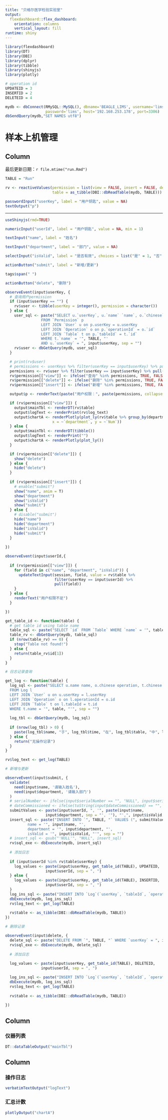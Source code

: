 ```yaml
---
title: "贝格尔医学检验实验室"
output: 
  flexdashboard::flex_dashboard:
    orientation: columns
    vertical_layout: fill
runtime: shiny
---
```


```r
library(flexdashboard)
library(DT)
library(DBI)
library(dplyr)
library(tibble)
library(shinyjs)
library(plotly)

# operation id
UPDATEID = 3
INSERTID = 2
DELETEID = 4

mydb <- dbConnect(RMySQL::MySQL(), dbname='BEAGLE_LIMS', username='lims',
                  password='lims', host='192.168.253.178', port=3306)
dbSendQuery(mydb,"SET NAMES utf8")

```

样本上机管理
=====================================  

Column {.sidebar data-width=350}
-----------------------------------------------------------------------

最后更新日期：`r file.mtime("run.Rmd")`

```r
TABLE = "Run"

rv <- reactiveValues(permission = list(view = FALSE, insert = FALSE, delete = FALSE),
                     table = as_tibble(DBI::dbReadTable(mydb, TABLE)))

passwordInput("userKey", label = "用户钥匙", value = NA)
textOutput("p")
```

***

```r
useShinyjs(rmd=TRUE)

numericInput("userId", label = "用户钥匙", value = NA, min = 1)

textInput("name", label = "姓名")

textInput("department", label = "部门", value = NA)

selectInput("isValid", label = "是否有效", choices = list("是" = 1, "否" = 0))

actionButton("submit", label = "新增/更新")

tags$span(" ")

actionButton("delete", "删除")

observeEvent(input$userKey, {
  # 查询用户permission
  if (input$userKey == "") {
    rv$user <- tibble(userKey = integer(), permission = character())
  } else {
    user_sql <- paste("SELECT u.`userKey`, u.`name` `name`, o.`chinese` `permission`, t.`name` tname
                FROM `Permission` p
                LEFT JOIN `User` u on p.userKey = u.userKey
                LEFT JOIN `Operation` o on p.`operationId` = o.`id`
                LEFT JOIN `Table` t on p.`tableId` = t.`id`
                WHERE t.`name` = '", TABLE, "'
                AND u.`userKey` = ", input$userKey, sep = "")
    rv$user <- dbGetQuery(mydb, user_sql)
  }

  # print(rv$user)
  # permissions <- userKeys %>% filter(userKey == input$userKey) %>% pull(permission)
  permissions <- rv$user %>% filter(userKey == input$userKey) %>% pull(permission)
  rv$permission[["view"]] <- ifelse("查询" %in% permissions, TRUE, FALSE)
  rv$permission[["delete"]] <- ifelse("删除" %in% permissions, TRUE, FALSE)
  rv$permission[["insert"]] <- ifelse("新增" %in% permissions, TRUE, FALSE)

  output$p <- renderText(paste("用户权限：", paste(permissions, collapse = "、")))

  if (rv$permission[["view"]]) {
    output$mainTbl <- renderDT(rv$table)
    output$logText <- renderPrint(rv$log_text)
    output$chartA <- renderPlotly(plot_ly(rv$table %>% group_by(department) %>% summarise(Num = length(department)),
                     x = ~`department`, y = ~`Num`))
  } else {
    output$mainTbl <- renderDT(tibble())
    output$logText <- renderPrint("")
    output$chartA <- renderPlotly(plot_ly())
  }

  if (rv$permission[["delete"]]) {
    show("delete")
  } else {
    hide("delete")
  }
  
  if (rv$permission[["insert"]]) {
    # enable("submit")
    show("name", anim = T)
    show("department")
    show("isValid")
    show("submit")
  } else {
    # disable("submit")
    hide("name")
    hide("department")
    hide("isValid")
    hide("submit")
  }
  
})

observeEvent(input$userId,{
  
  if (rv$permission[["view"]]) {
    for (field in c("name", "department", "isValid")) {
      updateTextInput(session, field, value = rv$table %>%
                      filter(userKey == input$userId) %>%
                      pull(field))
    }
  } else {
    renderText("用户权限不足")
  }

})

get_table_id <- function(table) {
  # get table id using table name
  table_sql <- paste("SELECT `id` FROM `Table` WHERE `name` = '", table, "'", sep = "")
  table_rv <- dbGetQuery(mydb, table_sql)
  if (nrow(table_rv) == 0) {
    stop("Table not found!")
  } else {
    return(table_rv$id[1])
  }
}

# 日志记录查询

get_log <- function(table) {
  log_sql <- paste("SELECT u.name name, o.chinese operation, t.chinese `table`, recordId, `timestamp` `time`
  FROM Log l
  LEFT JOIN `User` u on u.userKey = l.userKey
  LEFT JOIN `Operation` o on l.operationId = o.id
  LEFT JOIN `Table` t on l.tableId = t.id
  WHERE t.name = '", table, "'", sep = "")
  
  log_tbl <- dbGetQuery(mydb, log_sql)
  
  if (nrow(log_tbl) > 0) {
    paste(log_tbl$name, "于", log_tbl$time, "在", log_tbl$table, "中", log_tbl$operation, "了第", log_tbl$recordId,"号记录", sep = "")
  } else {
    return("无操作记录")
  }
}

rv$log_text <- get_log(TABLE)

# 新增与更新

observeEvent(input$submit, {
  validate(
    need(input$name, '请输入姓名'),
    need(input$department, '请输入部门')
  )
  # serialNumber <- ifelse(input$serialNumber == "", "NULL", input$serialNumber)
  # dateCommissioned <- ifelse(toString(input$dateCommissioned) == "", "NULL", toString(input$dateCommissioned))
  submitValues <- paste(input$userId, ", '", paste(input$name,
                  input$department, sep = "', '"), "',", input$isValid, ", now()", sep = "")
  insert_sql <- paste("INSERT INTO `", TABLE, "` VALUES (", submitValues, ") ON DUPLICATE KEY UPDATE
          name = '", input$name, "',
          department = '", input$department, "',
          isValid = '", input$isValid, "'", sep = "")
  # insert_sql <- gsub("'NULL'", "NULL", insert_sql)
  rv$sql_exe <- dbExecute(mydb, insert_sql)
  
  # 添加日志
  
  if (input$userId %in% rv$table$userKey) {
    log_values <- paste(input$userKey, get_table_id(TABLE), UPDATEID,
                  input$userId, sep = ", ")
  } else {
    log_values <- paste(input$userKey, get_table_id(TABLE), INSERTID,
                  input$userId, sep = ", ")
  }
  log_ins_sql <- paste("INSERT INTO `Log`(`userKey`, `tableId`, `operationId`, `recordId`, `values`, `timestamp`) VALUES (", log_values, ", \"", submitValues, "\" , now())", sep = "")
  dbExecute(mydb, log_ins_sql)
  rv$log_text <- get_log(TABLE)
  
  rv$table <- as_tibble(DBI::dbReadTable(mydb, TABLE))
})

# 删除记录

observeEvent(input$delete, {
  delete_sql <- paste("DELETE FROM `", TABLE, "` WHERE `userKey` = ", input$userId, sep = "")
  rv$sql_exe <- dbExecute(mydb, delete_sql)
  
  # 添加日志
  
  log_values <- paste(input$userKey, get_table_id(TABLE), DELETEID,
                input$userId, sep = ", ")

  log_ins_sql <- paste("INSERT INTO `Log`(`userKey`, `tableId`, `operationId`, `recordId`, `values`, `timestamp`) VALUES (", log_values, ", \"", NULL, "\" , now())", sep = "")
  dbExecute(mydb, log_ins_sql)
  rv$log_text <- get_log(TABLE)
  
  rv$table <- as_tibble(DBI::dbReadTable(mydb, TABLE))
  
})

```


Column {data-width=450}
-----------------------------------------------------------------------

### 仪器列表

```r
DT::dataTableOutput("mainTbl")
```

Column {data-width=200}
-----------------------------------------------------------------------

### 操作日志

```r
verbatimTextOutput("logText")

```

### 汇总计数

```r
plotlyOutput("chartA")
```


